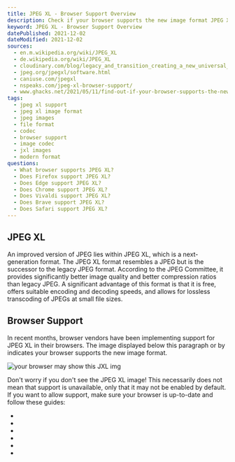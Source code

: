 ```yaml
---
title: JPEG XL - Browser Support Overview
description: Check if your browser supports the new image format JPEG XL.
keyword: JPEG XL - Browser Support Overview
datePublished: 2021-12-02
dateModified: 2021-12-02
sources:
  - en.m.wikipedia.org/wiki/JPEG_XL
  - de.wikipedia.org/wiki/JPEG_XL
  - cloudinary.com/blog/legacy_and_transition_creating_a_new_universal_image_codec
  - jpeg.org/jpegxl/software.html
  - caniuse.com/jpegxl
  - nspeaks.com/jpeg-xl-browser-support/
  - www.ghacks.net/2021/05/11/find-out-if-your-browser-supports-the-new-image-format-jpeg-xl/
tags:
  - jpeg xl support
  - jpeg xl image format
  - jpeg images
  - file format
  - codec
  - browser support
  - image codec
  - jxl images
  - modern format
questions:
  - What browser supports JPEG XL?
  - Does Firefox support JPEG XL?
  - Does Edge support JPEG XL?
  - Does Chrome support JPEG XL?
  - Does Vivaldi support JPEG XL?
  - Does Brave support JPEG XL?
  - Does Safari support JPEG XL?
---
```


## JPEG XL

An improved version of JPEG lies within JPEG XL, which is a next-generation format. The JPEG XL format resembles a JPEG but is the successor to the legacy JPEG format. According to the JPEG Committee, it provides significantly better image quality and better compression ratios than legacy JPEG. A significant advantage of this format is that it is free, offers suitable encoding and decoding speeds, and allows for lossless transcoding of JPEGs at small file sizes.

## Browser Support

In recent months, browser vendors have been implementing support for JPEG XL in their browsers. The image displayed below this paragraph or by <Link href="/comparison/frog.jxl" text="clicking here"/> indicates your browser supports the new image format.

![your browser may show this JXL img](/comparison/frog.jxl)

Don't worry if you don't see the JPEG XL image! This necessarily does not mean that support is unavailable, only that it may not be enabled by default. If you want to allow support, make sure your browser is up-to-date and follow these guides:

- <Link href="/tutorials/chrome/" text="Google Chrome" />
- <Link href="/tutorials/firefox/" text="Mozilla Firefox" />
- <Link href="/tutorials/edge/" text="Microsoft Edge" />
- <Link href="/tutorials/brave/" text="Brave" />
- <Link href="/tutorials/vivaldi/" text="Vivaldi" />
- <Link href="/tutorials/safari/" text="Safari (no support yet)" />
